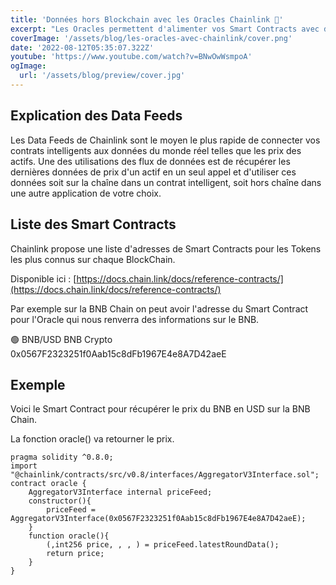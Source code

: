 ```yaml
---
title: 'Données hors Blockchain avec les Oracles Chainlink 🔮'
excerpt: "Les Oracles permettent d'alimenter vos Smart Contracts avec des données disponibles hors Blockchain. Nous allons nous intéresser plus particulièrement aux Data Feeds de Chainlink."
coverImage: '/assets/blog/les-oracles-avec-chainlink/cover.png'
date: '2022-08-12T05:35:07.322Z'
youtube: 'https://www.youtube.com/watch?v=BNwOwWsmpoA'
ogImage:
  url: '/assets/blog/preview/cover.jpg'
---
```

## Explication des Data Feeds
Les Data Feeds de Chainlink sont le moyen le plus rapide de connecter vos contrats intelligents aux données du monde réel telles que les prix des actifs. Une des utilisations des flux de données est de récupérer les dernières données de prix d'un actif en un seul appel et d'utiliser ces données soit sur la chaîne dans un contrat intelligent, soit hors chaîne dans une autre application de votre choix.

## Liste des Smart Contracts
Chainlink propose une liste d'adresses de Smart Contracts pour les Tokens les plus connus sur chaque BlockChain.

Disponible ici : [https://docs.chain.link/docs/reference-contracts/](https://docs.chain.link/docs/reference-contracts/)

Par exemple sur la BNB Chain on peut avoir l'adresse du Smart Contract pour l'Oracle qui nous renverra des informations sur le BNB.

🟢 BNB/USD BNB Crypto 0x0567F2323251f0Aab15c8dFb1967E4e8A7D42aeE

## Exemple
Voici le Smart Contract pour récupérer le prix du BNB en USD sur la BNB Chain.

La fonction oracle() va retourner le prix.
```
pragma solidity ^0.8.0;
import "@chainlink/contracts/src/v0.8/interfaces/AggregatorV3Interface.sol";
contract oracle {
    AggregatorV3Interface internal priceFeed;
    constructor(){
        priceFeed = AggregatorV3Interface(0x0567F2323251f0Aab15c8dFb1967E4e8A7D42aeE);
    }
    function oracle(){
        (,int256 price, , , ) = priceFeed.latestRoundData();
        return price;
    }
}
```